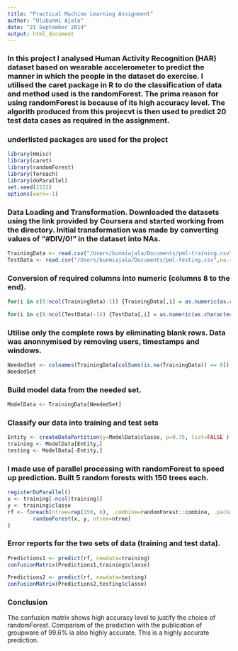 ```yaml
---
title: "Practical Machine Learning Assignment"
author: "Olubunmi Ajala"
date: "21 September 2014"
output: html_document
---
```


### In this project I analysed Human Activity Recognition (HAR) dataset based on wearable accelerometer to predict the manner in which the people in the dataset do exercise. I utilised the caret package in R to do the classification of data and method used is the randomForest. The prima reason for using randomForest is because of its high accuracy level. The algorith produced from this projecvt is then used to predict 20 test data cases as required in the assignment.
### underlisted packages are used for the project
```r
library(Hmisc)
library(caret)
library(randomForest)
library(foreach)
library(doParallel)
set.seed(2222)
options(warn=-1)
```

### Data Loading and Transformation. Downloaded the datasets using the link provided by Coursera and started working from the directory. Initial transformation was made by converting values of "#DIV/0!" in the dataset into NAs.

```r
TrainingData <- read.csv("/Users/bunmiajala/Documents/pml-training.csv", na.strings=c("#DIV/0!") )
TestData <- read.csv("/Users/bunmiajala/Documents/pml-testing.csv",na.strings=c("#DIV/0!") )
```
### Conversion of required columns into numeric (columns 8 to the end).

```r
for(i in c(8:ncol(TrainingData)-1)) {TrainingData[,i] = as.numeric(as.character(TrainingData[,i]))}

for(i in c(8:ncol(TestData)-1)) {TestData[,i] = as.numeric(as.character(TestData[,i]))}
```
### Utilise only the complete rows by eliminating blank rows. Data was anonnymised by removing users, timestamps and windows.

```r
NeededSet <- colnames(TrainingData[colSums(is.na(TrainingData)) == 0])[-(1:7)]
NeededSet
```
### Build model data from the needed set.
```r
ModelData <- TrainingData[NeededSet]
```
### Classify our data into training and test sets

```r
Entity <- createDataPartition(y=ModelData$classe, p=0.75, list=FALSE )
training <- ModelData[Entity,]
testing <- ModelData[-Entity,]
```
### I made use of parallel processing with randomForest to speed up prediction. Built 5 random forests with 150 trees each.

```r
registerDoParallel()
x <- training[-ncol(training)]
y <- training$classe
rf <- foreach(ntree=rep(150, 6), .combine=randomForest::combine, .packages='randomForest') %dopar% {
        randomForest(x, y, ntree=ntree) 
}
```
### Error reports for the two sets of data (training and test data).

```r
Predictions1 <- predict(rf, newdata=training)
confusionMatrix(Predictions1,training$classe)
```

```r
Predictions2 <- predict(rf, newdata=testing)
confusionMatrix(Predictions2,testing$classe)
```
### Conclusion

The confusion matrix shows high accuracy level to justify the choice of randomForest. Comparism of the prediction with the publication of groupware of 99.6% ia also highly accurate. This is a highly accurate prediction.

